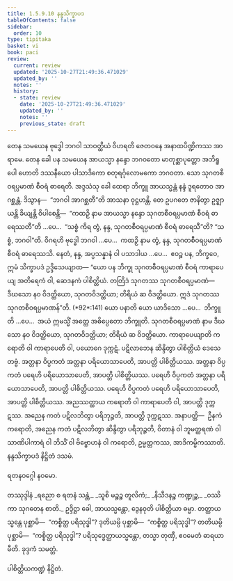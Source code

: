 ```yaml
---
title: 1.5.9.10 နန္ဒသိက္ခာပဒ
tableOfContents: false
sidebar:
  order: 10
type: tipitaka
basket: vi
book: paci
review:
  current: review
  updated: '2025-10-27T21:49:36.471029'
  updated_by: ''
  notes: ''
  history:
  - state: review
    date: '2025-10-27T21:49:36.471029'
    updated_by: ''
    notes: ''
    previous_state: draft
---
```



<ReviewStatus review={frontmatter.review} showDetails={true} />

<HypothesisAnnotation frontmatter={frontmatter} />

<DynamicBreadcrumb />

<Division number="547" book="paci" e="ch" v="2" p="225">

<Paragraph number="1585" book="paci">
တေန သမယေန ဗုဒ္ဓေါ ဘဂဝါ သာဝတ္ထိယံ ဝိဟရတိ ဇေတဝနေ အနာထပိဏ္ဍိကဿ အာရာမေ. တေန ခေါ ပန သမယေန အာယသ္မာ နန္ဒော ဘဂဝတော မာတုစ္ဆာပုတ္တော အဘိရူပေါ ဟောတိ ဒဿနီယော ပါသာဒိကော စတုရင်္ဂုလောမကော ဘဂဝတာ. သော သုဂတစီဝရပ္ပမာဏံ စီဝရံ ဓာရေတိ. အဒ္ဒသံသု ခေါ ထေရာ ဘိက္ခူ အာယသ္မန္တံ နန္ဒံ ဒူရတောဝ အာဂစ္ဆန္တံ. ဒိသွာန—  “ဘဂဝါ အာဂစ္ဆတီ”တိ အာသနာ ဝုဋ္ဌဟန္တိ.
</Paragraph>

<Paragraph number="1586" book="paci">
တေ ဥပဂတေ ဇာနိတွာ ဥဇ္ဈာယန္တိ ခိယျန္တိ ဝိပါစေန္တိ—  “ကထဉှိ နာမ အာယသ္မာ နန္ဒော သုဂတစီဝရပ္ပမာဏံ စီဝရံ ဓာရေဿတီ”တိ …ပေ…  “သစ္စံ ကိရ တွံ, နန္ဒ, သုဂတစီဝရပ္ပမာဏံ စီဝရံ ဓာရေသီ”တိ? “သစ္စံ, ဘဂဝါ”တိ. ဝိဂရဟိ ဗုဒ္ဓေါ ဘဂဝါ …ပေ…  ကထဉှိ နာမ တွံ, နန္ဒ, သုဂတစီဝရပ္ပမာဏံ စီဝရံ ဓာရေဿသိ. နေတံ, နန္ဒ, အပ္ပသန္နာနံ ဝါ ပသာဒါယ …ပေ…  ဧဝဉ္စ ပန, ဘိက္ခဝေ, ဣမံ သိက္ခာပဒံ ဥဒ္ဒိသေယျာထ—
</Paragraph>

</Division>
<Division number="548" book="paci" e="ch" v="2" p="225">

<Paragraph number="1587" book="paci">
<Emphasis>“ယော ပန ဘိက္ခု သုဂတစီဝရပ္ပမာဏံ စီဝရံ ကာရာပေယျ အတိရေကံ ဝါ, ဆေဒနကံ ပါစိတ္တိယံ. တတြိဒံ သုဂတဿ သုဂတစီဝရပ္ပမာဏံ—  ဒီဃသော နဝ ဝိဒတ္ထိယော, သုဂတဝိဒတ္ထိယာ; တိရိယံ ဆ ဝိဒတ္ထိယော. ဣဒံ သုဂတဿ သုဂတစီဝရပ္ပမာဏန်”</Emphasis>တိ. (*92*:<Emphasis>141</Emphasis>)
</Paragraph>

</Division>
<Division number="549" book="paci" e="ch" v="2" p="225">

<Paragraph number="1588" book="paci">
<Emphasis>ယော ပနာ</Emphasis>တိ ယော ယာဒိသော …ပေ…  <Emphasis>ဘိက္ခူ</Emphasis>တိ …ပေ…  အယံ ဣမသ္မိံ အတ္ထေ အဓိပ္ပေတော ဘိက္ခူတိ.
</Paragraph>

<Paragraph number="1589" book="paci">
<Emphasis>သုဂတစီဝရပ္ပမာဏံ</Emphasis> နာမ ဒီဃသော နဝ ဝိဒတ္ထိယော, သုဂတဝိဒတ္ထိယာ; တိရိယံ ဆ ဝိဒတ္ထိယော.
</Paragraph>

<Paragraph number="1590" book="paci">
<Emphasis>ကာရာပေယျာ</Emphasis>တိ ကရောတိ ဝါ ကာရာပေတိ ဝါ, ပယောဂေ ဒုက္ကဋံ. ပဋိလာဘေန ဆိန္ဒိတွာ ပါစိတ္တိယံ ဒေသေတဗ္ဗံ.
</Paragraph>

</Division>
<Division number="550" book="paci" e="ch" v="2" p="226">

<Paragraph number="1591" book="paci">
အတ္တနာ ဝိပ္ပကတံ အတ္တနာ ပရိယောသာပေတိ, အာပတ္တိ ပါစိတ္တိယဿ. အတ္တနာ ဝိပ္ပကတံ ပရေဟိ ပရိယောသာပေတိ, အာပတ္တိ ပါစိတ္တိယဿ. ပရေဟိ ဝိပ္ပကတံ အတ္တနာ ပရိယောသာပေတိ, အာပတ္တိ ပါစိတ္တိယဿ. ပရေဟိ ဝိပ္ပကတံ ပရေဟိ ပရိယောသာပေတိ, အာပတ္တိ ပါစိတ္တိယဿ.
</Paragraph>

<Paragraph number="1592" book="paci">
အညဿတ္ထာယ ကရောတိ ဝါ ကာရာပေတိ ဝါ, အာပတ္တိ ဒုက္ကဋဿ. အညေန ကတံ ပဋိလဘိတွာ ပရိဘုဉ္ဇတိ, အာပတ္တိ ဒုက္ကဋဿ.
</Paragraph>

</Division>
<Division number="551" book="paci" e="ch" v="2" p="226">

<Paragraph number="1593" book="paci">
အနာပတ္တိ—  ဦနကံ ကရောတိ, အညေန ကတံ ပဋိလဘိတွာ ဆိန္ဒိတွာ ပရိဘုဉ္ဇတိ, ဝိတာနံ ဝါ ဘူမတ္ထရဏံ ဝါ သာဏိပါကာရံ ဝါ ဘိသိံ ဝါ ဗိဗ္ဗောဟနံ ဝါ ကရောတိ, ဥမ္မတ္တကဿ, အာဒိကမ္မိကဿာတိ.

</Paragraph>
</Division>

<Paragraph number="1594" type="center" book="paci">
နန္ဒသိက္ခာပဒံ နိဋ္ဌိတံ ဒသမံ.

  
ရတနဝဂ္ဂေါ နဝမော.



</Paragraph>

<Paragraph number="1595" type="center" book="paci">
တဿုဒ္ဒါနံ


</Paragraph>

<Paragraph number="1596" type="verses" book="paci">
_ရညော စ ရတနံ သန္တံ,_  
_သူစိ မဉ္စဉ္စ တူလိကံ;_  
_နိသီဒနဉ္စ ကဏ္ဍုဉ္စ,_  
_ဝဿိကာ သုဂတေန စာတိ._  

</Paragraph>

<Paragraph number="1597" book="paci">
ဥဒ္ဒိဋ္ဌာ ခေါ, အာယသ္မန္တော, ဒွေနဝုတိ ပါစိတ္တိယာ ဓမ္မာ. တတ္ထာယသ္မန္တေ ပုစ္ဆာမိ—  “ကစ္စိတ္ထ ပရိသုဒ္ဓါ”? ဒုတိယမ္ပိ ပုစ္ဆာမိ—  “ကစ္စိတ္ထ ပရိသုဒ္ဓါ”? တတိယမ္ပိ ပုစ္ဆာမိ—  “ကစ္စိတ္ထ ပရိသုဒ္ဓါ”? ပရိသုဒ္ဓေတ္ထာယသ္မန္တော, တသ္မာ တုဏှီ, ဧဝမေတံ ဓာရယာမီတိ.

</Paragraph>

<Paragraph number="1598" type="center" book="paci">
ခုဒ္ဒကံ သမတ္တံ.

  
ပါစိတ္တိယကဏ္ဍံ နိဋ္ဌိတံ.
</Paragraph>